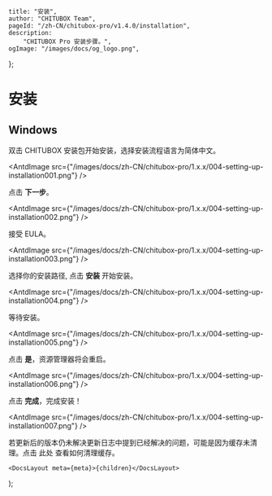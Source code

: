 
	title: "安装",
	author: "CHITUBOX Team",
	pageId: "/zh-CN/chitubox-pro/v1.4.0/installation",
	description:
		"CHITUBOX Pro 安装步骤。",
	ogImage: "/images/docs/og_logo.png",
};

# 安装

## Windows

双击 CHITUBOX 安装包开始安装，选择安装流程语言为简体中文。

<AntdImage
	src={"/images/docs/zh-CN/chitubox-pro/1.x.x/004-setting-up-installation001.png"}
/>

点击 **下一步**。

<AntdImage
	src={"/images/docs/zh-CN/chitubox-pro/1.x.x/004-setting-up-installation002.png"}
/>

接受 EULA。

<AntdImage
	src={"/images/docs/zh-CN/chitubox-pro/1.x.x/004-setting-up-installation003.png"}
/>

选择你的安装路径, 点击 **安装** 开始安装。

<AntdImage
	src={"/images/docs/zh-CN/chitubox-pro/1.x.x/004-setting-up-installation004.png"}
/>

等待安装。

<AntdImage
	src={"/images/docs/zh-CN/chitubox-pro/1.x.x/004-setting-up-installation005.png"}
/>

点击 **是**，资源管理器将会重启。

<AntdImage
	src={"/images/docs/zh-CN/chitubox-pro/1.x.x/004-setting-up-installation006.png"}
/>

点击 **完成**，完成安装！

<AntdImage
	src={"/images/docs/zh-CN/chitubox-pro/1.x.x/004-setting-up-installation007.png"}
/>

<Admonition type="note" title="注意">
	若更新后的版本仍未解决更新日志中提到已经解决的问题，可能是因为缓存未清理。点击
	<NextLink href="/zh-CN/docs/faq/latest/chitubox-pro-faq#清除缓存">此处</NextLink>
	查看如何清理缓存。
</Admonition>

	<DocsLayout meta={meta}>{children}</DocsLayout>
);
